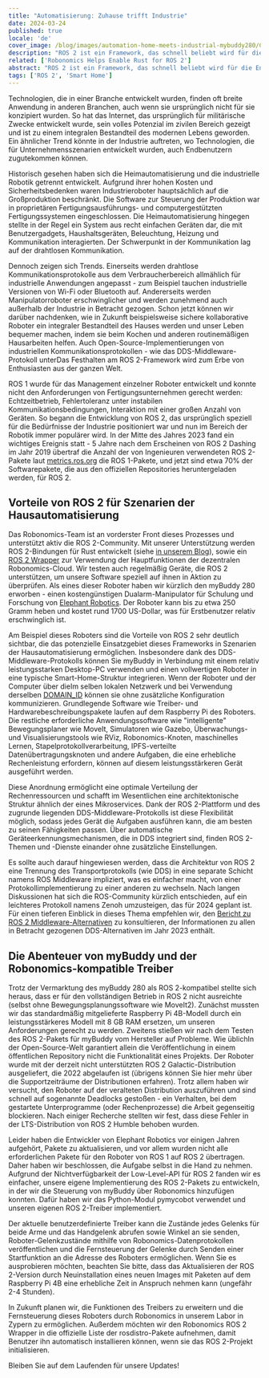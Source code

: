```yaml
---
title: "Automatisierung: Zuhause trifft Industrie"
date: 2024-03-24
published: true
locale: 'de'
cover_image: /blog/images/automation-home-meets-industrial-mybuddy280/Cover.png
description: "ROS 2 ist ein Framework, das schnell beliebt wird für die Entwicklung von Robotikanwendungen. Es umfasst die gesammelte Erfahrung der Branche und teilt sie mit der globalen Gemeinschaft. Unser Team ist aktiv an der Entwicklung neuer ROS 2-Pakete für die von uns verwendeten Roboter beteiligt und integriert sie in das dezentrale Robonomics-Netzwerk."
related: ['Robonomics Helps Enable Rust for ROS 2']
abstract: "ROS 2 ist ein Framework, das schnell beliebt wird für die Entwicklung von Robotikanwendungen. Es umfasst die gesammelte Erfahrung der Branche und teilt sie mit der globalen Gemeinschaft. Unser Team ist aktiv an der Entwicklung neuer ROS 2-Pakete für die von uns verwendeten Roboter beteiligt und integriert sie in das dezentrale Robonomics-Netzwerk."
tags: ['ROS 2', 'Smart Home']
---
```


Technologien, die in einer Branche entwickelt wurden, finden oft breite Anwendung in anderen Branchen, auch wenn sie ursprünglich nicht für sie konzipiert wurden. So hat das Internet, das ursprünglich für militärische Zwecke entwickelt wurde, sein volles Potenzial im zivilen Bereich gezeigt und ist zu einem integralen Bestandteil des modernen Lebens geworden. Ein ähnlicher Trend könnte in der Industrie auftreten, wo Technologien, die für Unternehmensszenarien entwickelt wurden, auch Endbenutzern zugutekommen können.

Historisch gesehen haben sich die Heimautomatisierung und die industrielle Robotik getrennt entwickelt. Aufgrund ihrer hohen Kosten und Sicherheitsbedenken waren Industrieroboter hauptsächlich auf die Großproduktion beschränkt. Die Software zur Steuerung der Produktion war in proprietären Fertigungsausführungs- und computergestützten Fertigungssystemen eingeschlossen. Die Heimautomatisierung hingegen stellte in der Regel ein System aus recht einfachen Geräten dar, die mit Benutzergadgets, Haushaltsgeräten, Beleuchtung, Heizung und Kommunikation interagierten. Der Schwerpunkt in der Kommunikation lag auf der drahtlosen Kommunikation.

Dennoch zeigen sich Trends. Einerseits werden drahtlose Kommunikationsprotokolle aus dem Verbraucherbereich allmählich für industrielle Anwendungen angepasst - zum Beispiel tauchen industrielle Versionen von Wi-Fi oder Bluetooth auf. Andererseits werden Manipulatorroboter erschwinglicher und werden zunehmend auch außerhalb der Industrie in Betracht gezogen. Schon jetzt können wir darüber nachdenken, wie in Zukunft beispielsweise sichere kollaborative Roboter ein integraler Bestandteil des Hauses werden und unser Leben bequemer machen, indem sie beim Kochen und anderen routinemäßigen Hausarbeiten helfen. Auch Open-Source-Implementierungen von industriellen Kommunikationsprotokollen - wie das DDS-Middleware-Protokoll unterDas Festhalten am ROS 2-Framework wird zum Erbe von Enthusiasten aus der ganzen Welt.

ROS 1 wurde für das Management einzelner Roboter entwickelt und konnte nicht den Anforderungen von Fertigungsunternehmen gerecht werden: Echtzeitbetrieb, Fehlertoleranz unter instabilen Kommunikationsbedingungen, Interaktion mit einer großen Anzahl von Geräten. So begann die Entwicklung von ROS 2, das ursprünglich speziell für die Bedürfnisse der Industrie positioniert war und nun im Bereich der Robotik immer populärer wird. In der Mitte des Jahres 2023 fand ein wichtiges Ereignis statt - 5 Jahre nach dem Erscheinen von ROS 2 Dashing im Jahr 2019 übertraf die Anzahl der von Ingenieuren verwendeten ROS 2-Pakete laut [metrics.ros.org](https://metrics.ros.org/packages_rosdistro.html) die ROS 1-Pakete, und jetzt sind etwa 70% der Softwarepakete, die aus den offiziellen Repositories heruntergeladen werden, für ROS 2.

## Vorteile von ROS 2 für Szenarien der Hausautomatisierung

Das Robonomics-Team ist an vorderster Front dieses Prozesses und unterstützt aktiv die ROS 2-Community. Mit unserer Unterstützung werden ROS 2-Bindungen für Rust entwickelt (siehe [in unserem Blog](https://robonomics.network/blog/ros-2-rust-report-2022/)), sowie ein [ROS 2 Wrapper](https://github.com/Fingerling42/robonomics-ros2) zur Verwendung der Hauptfunktionen der dezentralen Robonomics-Cloud. Wir testen auch regelmäßig Geräte, die ROS 2 unterstützen, um unsere Software speziell auf ihnen in Aktion zu überprüfen. Als eines dieser Roboter haben wir kürzlich den myBuddy 280 erworben - einen kostengünstigen Dualarm-Manipulator für Schulung und Forschung von [Elephant Robotics](https://www.elephantrobotics.com/en/). Der Roboter kann bis zu etwa 250 Gramm heben und kostet rund 1700 US-Dollar, was für Erstbenutzer relativ erschwinglich ist.

<RbImage zoom src="/blog/images/automation-home-meets-industrial-mybuddy280/pic_1_myBuddy_280.png" alt="myBuddy 280 Dualarm-Roboter-Manipulator" />

Am Beispiel dieses Roboters sind die Vorteile von ROS 2 sehr deutlich sichtbar, die das potenzielle Einsatzgebiet dieses Frameworks in Szenarien der Hausautomatisierung ermöglichen. Insbesondere dank des DDS-Middleware-Protokolls können Sie myBuddy in Verbindung mit einem relativ leistungsstarken Desktop-PC verwenden und einen vollwertigen Roboter in eine typische Smart-Home-Struktur integrieren. Wenn der Roboter und der Computer über dieIm selben lokalen Netzwerk und bei Verwendung derselben [DOMAIN_ID](https://docs.ros.org/en/rolling/Concepts/Intermediate/About-Domain-ID.html) können sie ohne zusätzliche Konfiguration kommunizieren. Grundlegende Software wie Treiber- und Hardwarebeschreibungspakete laufen auf dem Raspberry Pi des Roboters. Die restliche erforderliche Anwendungssoftware wie "intelligente" Bewegungsplaner wie MoveIt, Simulatoren wie Gazebo, Überwachungs- und Visualisierungstools wie RViz, Robonomics-Knoten, maschinelles Lernen, Stapelprotokollverarbeitung, IPFS-verteilte Datenübertragungsknoten und andere Aufgaben, die eine erhebliche Rechenleistung erfordern, können auf diesem leistungsstärkeren Gerät ausgeführt werden.

Diese Anordnung ermöglicht eine optimale Verteilung der Rechenressourcen und schafft im Wesentlichen eine architektonische Struktur ähnlich der eines Mikroservices. Dank der ROS 2-Plattform und des zugrunde liegenden DDS-Middleware-Protokolls ist diese Flexibilität möglich, sodass jedes Gerät die Aufgaben ausführen kann, die am besten zu seinen Fähigkeiten passen. Über automatische Geräteerkennungsmechanismen, die in DDS integriert sind, finden ROS 2-Themen und -Dienste einander ohne zusätzliche Einstellungen.

<RbImage zoom src="/blog/images/automation-home-meets-industrial-mybuddy280/pic_2_ros2_dds_smart_home.png" alt="Smart Home mit ROS 2 und DDS" />

Es sollte auch darauf hingewiesen werden, dass die Architektur von ROS 2 eine Trennung des Transportprotokolls (wie DDS) in eine separate Schicht namens ROS Middleware impliziert, was es einfacher macht, von einer Protokollimplementierung zu einer anderen zu wechseln. Nach langen Diskussionen hat sich die ROS-Community kürzlich entschieden, auf ein leichteres Protokoll namens Zenoh umzusteigen, das für 2024 geplant ist. Für einen tieferen Einblick in dieses Thema empfehlen wir, den [Bericht zu ROS 2 Middleware-Alternativen](https://discourse.ros.org/uploads/short-url/o9ihvSjCwB8LkzRklpKdeesRTDi.pdf) zu konsultieren, der Informationen zu allen in Betracht gezogenen DDS-Alternativen im Jahr 2023 enthält.

## Die Abenteuer von myBuddy und der Robonomics-kompatible Treiber

Trotz der Vermarktung des myBuddy 280 als ROS 2-kompatibel stellte sich heraus, dass er für den vollständigen Betrieb in ROS 2 nicht ausreichte (selbst ohne Bewegungsplanungssoftware wie MoveIt2). Zunächst mussten wir das standardmäßig mitgelieferte Raspberry Pi 4B-Modell durch ein leistungsstärkeres Modell mit 8 GB RAM ersetzen, um unseren Anforderungen gerecht zu werden. Zweitens stießen wir nach dem Testen des ROS 2-Pakets für myBuddy vom Hersteller auf Probleme. Wie üblichIn der Open-Source-Welt garantiert allein die Veröffentlichung in einem öffentlichen Repository nicht die Funktionalität eines Projekts. Der Roboter wurde mit der derzeit nicht unterstützten ROS 2 Galactic-Distribution ausgeliefert, die 2022 abgelaufen ist (übrigens können Sie hier mehr über die Supportzeiträume der Distributionen erfahren). Trotz allem haben wir versucht, den Roboter auf der veralteten Distribution auszuführen und sind schnell auf sogenannte Deadlocks gestoßen - ein Verhalten, bei dem gestartete Unterprogramme (oder Rechenprozesse) die Arbeit gegenseitig blockieren. Nach einiger Recherche stellten wir fest, dass diese Fehler in der LTS-Distribution von ROS 2 Humble behoben wurden.

Leider haben die Entwickler von Elephant Robotics vor einigen Jahren aufgehört, Pakete zu aktualisieren, und vor allem wurden nicht alle erforderlichen Pakete für den Roboter von ROS 1 auf ROS 2 übertragen. Daher haben wir beschlossen, die Aufgabe selbst in die Hand zu nehmen. Aufgrund der Nichtverfügbarkeit der Low-Level-API für ROS 2 fanden wir es einfacher, unsere eigene Implementierung des ROS 2-Pakets zu entwickeln, in der wir die Steuerung von myBuddy über Robonomics hinzufügen konnten. Dafür haben wir das Python-Modul pymycobot verwendet und unseren eigenen ROS 2-Treiber implementiert.

Der aktuelle benutzerdefinierte Treiber kann die Zustände jedes Gelenks für beide Arme und das Handgelenk abrufen sowie Winkel an sie senden, Roboter-Gelenkzustände mithilfe von Robonomics-Datenprotokollen veröffentlichen und die Fernsteuerung der Gelenke durch Senden einer Startfunktion an die Adresse des Roboters ermöglichen. Wenn Sie es ausprobieren möchten, beachten Sie bitte, dass das Aktualisieren der ROS 2-Version durch Neuinstallation eines neuen Images mit Paketen auf dem Raspberry Pi 4B eine erhebliche Zeit in Anspruch nehmen kann (ungefähr 2-4 Stunden).

In Zukunft planen wir, die Funktionen des Treibers zu erweitern und die Fernsteuerung dieses Roboters durch Robonomics in unserem Labor in Zypern zu ermöglichen. Außerdem möchten wir den Robonomics ROS 2 Wrapper in die offizielle Liste der rosdistro-Pakete aufnehmen, damit Benutzer ihn automatisch installieren können, wenn sie das ROS 2-Projekt initialisieren.

Bleiben Sie auf dem Laufenden für unsere Updates!